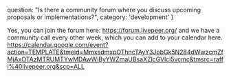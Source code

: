   question: "Is there a community forum where you discuss upcoming proposals or implementations?",
  category: 'development'
}

Yes, you can join the forum here:  https://forum.livepeer.org/ and we have a community call every other week, which you can add to your calendar here. https://calendar.google.com/event?action=TEMPLATE&tmeid=MmxsdmxpOThncTAyY3JobGk5N284dWwzcmZfMjAxOTAzMTRUMTYwMDAwWiByYWZmaUBsaXZlcGVlci5vcmc&tmsrc=raffi%40livepeer.org&scp=ALL 
